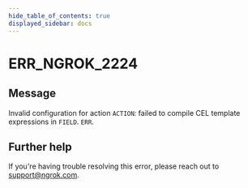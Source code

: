 ```yaml
---
hide_table_of_contents: true
displayed_sidebar: docs
---
```



# ERR_NGROK_2224

## Message

Invalid configuration for action `ACTION`: failed to compile CEL template expressions in `FIELD`.
`ERR`.

<ErrorDetails error="err_ngrok_2224" />

## Further help

If you're having trouble resolving this error, please reach out to [support@ngrok.com](mailto:support@ngrok.com?subject=Help%20with%20ERR_NGROK_2224).
